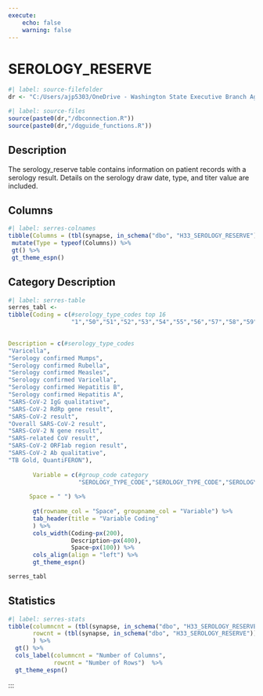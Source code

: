 ```yaml
---
execute:
    echo: false
    warning: false
---
```


# SEROLOGY_RESERVE {.unnumbered}

```r
#| label: source-filefolder
dr <- "C:/Users/ajp5303/OneDrive - Washington State Executive Branch Agencies/source_scripts"
```

```r
#| label: source-files
source(paste0(dr,"/dbconnection.R"))
source(paste0(dr,"/dqguide_functions.R"))
```

## Description

The serology_reserve table contains information on patient records with a serology result. Details on the serology draw date, type, and titer value are included.

## Columns

```r
#| label: serres-colnames
tibble(Columns = (tbl(synapse, in_schema("dbo", "H33_SEROLOGY_RESERVE")) %>% colnames())) %>%
 mutate(Type = typeof(Columns)) %>%
 gt() %>%
 gt_theme_espn()
```

## Category Description

```r
#| label: serres-table
serres_tabl <-
tibble(Coding = c(#serology_type_codes top 16
                  "1","50","51","52","53","54","55","56","57","58","59","60","61","62","63","64"),

               
Description = c(#serology_type_codes
"Varicella",
"Serology confirmed Mumps",
"Serology confirmed Rubella",
"Serology confirmed Measles",
"Serology confirmed Varicella",
"Serology confirmed Hepatitis B",
"Serology confirmed Hepatitis A",
"SARS-CoV-2 IgG qualitative",
"SARS-CoV-2 RdRp gene result",
"SARS-CoV-2 result",
"Overall SARS-CoV-2 result",
"SARS-CoV-2 N gene result",
"SARS-related CoV result",
"SARS-CoV-2 ORF1ab region result",
"SARS-CoV-2 Ab qualitative",
"TB Gold, QuantiFERON"),
                      
       Variable = c(#group_code category
                    "SEROLOGY_TYPE_CODE","SEROLOGY_TYPE_CODE","SEROLOGY_TYPE_CODE","SEROLOGY_TYPE_CODE","SEROLOGY_TYPE_CODE","SEROLOGY_TYPE_CODE","SEROLOGY_TYPE_CODE","SEROLOGY_TYPE_CODE","SEROLOGY_TYPE_CODE","SEROLOGY_TYPE_CODE","SEROLOGY_TYPE_CODE","SEROLOGY_TYPE_CODE","SEROLOGY_TYPE_CODE","SEROLOGY_TYPE_CODE","SEROLOGY_TYPE_CODE","SEROLOGY_TYPE_CODE"),
                           
      Space = " ") %>%
  
       gt(rowname_col = "Space", groupname_col = "Variable") %>%
       tab_header(title = "Variable Coding"
       ) %>%
       cols_width(Coding~px(200),
                  Description~px(400),
                  Space~px(100)) %>%
       cols_align(align = "left") %>%
       gt_theme_espn()

serres_tabl
```

## Statistics

```r
#| label: serres-stats
tibble(columncnt = (tbl(synapse, in_schema("dbo", "H33_SEROLOGY_RESERVE")) %>% ncol()),
       rowcnt = (tbl(synapse, in_schema("dbo", "H33_SEROLOGY_RESERVE"))) %>% nrow2()
       ) %>%
  gt() %>%
  cols_label(columncnt = "Number of Columns",
             rowcnt = "Number of Rows")  %>%
  gt_theme_espn()
```

:::
